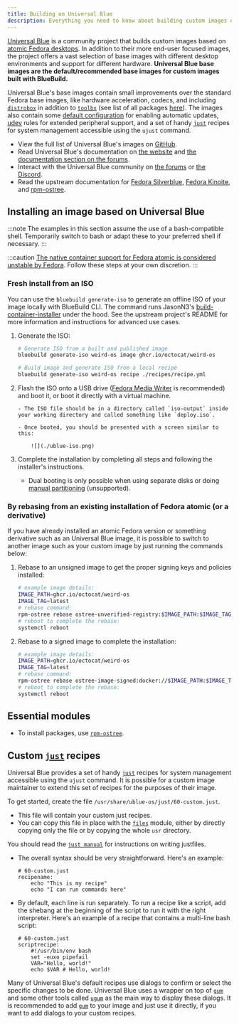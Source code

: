 ```yaml
---
title: Building on Universal Blue
description: Everything you need to know about building custom images on Universal Blue
---
```


[Universal Blue](https://universal-blue.org/) is a community project that builds custom images based on [atomic Fedora desktops](https://fedoraproject.org/atomic-desktops/). In addition to their more end-user focused images, the project offers a vast selection of base images with different desktop environments and support for different hardware. **Universal Blue base images are the default/recommended base images for custom images built with BlueBuild.**

Universal Blue's base images contain small improvements over the standard Fedora base images, like hardware acceleration, codecs, and including [`distrobox`](https://distrobox.it/) in addition to [`toolbx`](https://containertoolbx.org/) (see list of all packages [here](https://github.com/ublue-os/main/blob/main/packages.json)). The images also contain some [default configuration](https://github.com/ublue-os/config) for enabling automatic updates, [udev](https://en.wikipedia.org/wiki/Udev) rules for extended peripheral support, and a set of handy [`just`](https://just.systems/) recipes for system management accessible using the `ujust` command.

-   View the full list of Universal Blue's images on [GitHub](https://github.com/orgs/ublue-os/packages).
-   Read Universal Blue's documentation on [the website](https://universal-blue.org/) and [the documentation section on the forums](https://universal-blue.discourse.group/docs).
-   Interact with the Universal Blue community on [the forums](https://universal-blue.discourse.group/) or [the Discord](https://discord.gg/WEu6BdFEtp).
-   Read the upstream documentation for [Fedora Silverblue](https://docs.fedoraproject.org/en-US/fedora-silverblue/), [Fedora Kinoite](https://docs.fedoraproject.org/en-US/fedora-kinoite/), and [rpm-ostree](https://coreos.github.io/rpm-ostree/).

## Installing an image based on Universal Blue

:::note
The examples in this section assume the use of a bash-compatible shell. Temporarily switch to bash or adapt these to your preferred shell if necessary.
:::

:::caution
[The native container support for Fedora atomic is considered unstable by Fedora](https://www.fedoraproject.org/wiki/Changes/OstreeNativeContainerStable). Follow these steps at your own discretion.
:::

### Fresh install from an ISO

You can use the `bluebuild generate-iso` to generate an offline ISO of your image locally with BlueBuild CLI. The command runs JasonN3's [build-container-installer](https://github.com/JasonN3/build-container-installer) under the hood. See the upstream project's README for more information and instructions for advanced use cases.

1.  Generate the ISO:

    ```bash
    # Generate ISO from a built and published image
    bluebuild generate-iso weird-os image ghcr.io/octocat/weird-os

    # Build image and generate ISO from a local recipe
    bluebuild generate-iso weird-os recipe ./recipes/recipe.yml
    ```

2.  Flash the ISO onto a USB drive ([Fedora Media Writer](https://www.fedoraproject.org/en/workstation/download) is recommended) and boot it, or boot it directly with a virtual machine.

        - The ISO file should be in a directory called `iso-output` inside your working directory and called something like `deploy.iso`.

        - Once booted, you should be presented with a screen similar to this:

            ![](./ublue-iso.png)

3.  Complete the installation by completing all steps and following the installer's instructions.

    -   Dual booting is only possible when using separate disks or doing [manual partitioning](https://docs.fedoraproject.org/en-US/fedora-silverblue/installation/#manual-partition) (unsupported).

### By rebasing from an existing installation of Fedora atomic (or a derivative)

If you have already installed an atomic Fedora version or something derivative such as an Universal Blue image, it is possible to switch to another image such as your custom image by just running the commands below:

1. Rebase to an unsigned image to get the proper signing keys and policies installed:

    ```bash
    # example image details:
    IMAGE_PATH=ghcr.io/octocat/weird-os
    IMAGE_TAG=latest
    # rebase command:
    rpm-ostree rebase ostree-unverified-registry:$IMAGE_PATH:$IMAGE_TAG
    # reboot to complete the rebase:
    systemctl reboot
    ```

2. Rebase to a signed image to complete the installation:

    ```bash
    # example image details:
    IMAGE_PATH=ghcr.io/octocat/weird-os
    IMAGE_TAG=latest
    # rebase command:
    rpm-ostree rebase ostree-image-signed:docker://$IMAGE_PATH:$IMAGE_TAG
    # reboot to complete the rebase:
    systemctl reboot
    ```

## Essential modules

-   To install packages, use [`rpm-ostree`](/reference/modules/rpm-ostree/).

## Custom [`just`](https://just.systems/) recipes

Universal Blue provides a set of handy [`just`](https://just.systems/) recipes for system management accessible using the `ujust` command. It is possible for a custom image maintainer to extend this set of recipes for the purposes of their image.

To get started, create the file `/usr/share/ublue-os/just/60-custom.just`.

-   This file will contain your custom just recipes.
-   You can copy this file in place with the [`files`](/reference/modules/files/) module, either by directly copying only the file or by copying the whole `usr` directory.

You should read the [`just manual`](https://just.systems/man/en/chapter_20.html) for instructions on writing justfiles.

-   The overall syntax should be very straightforward. Here's an example:

    ```justfile
    # 60-custom.just
    recipename:
        echo "This is my recipe"
        echo "I can run commands here"
    ```

-   By default, each line is run separately. To run a recipe like a script, add the shebang at the beginning of the script to run it with the right interpreter. Here's an example of a recipe that contains a multi-line bash script:
    ```justfile
    # 60-custom.just
    scriptrecipe:
        #!/usr/bin/env bash
        set -euxo pipefail
        VAR="Hello, world!"
        echo $VAR # Hello, world!
    ```

Many of Universal Blue's default recipes use dialogs to confirm or select the specific changes to be done. Universal Blue uses a wrapper on top of [`gum`](https://github.com/charmbracelet/gum) and some other tools called [`ugum`](https://github.com/ublue-os/config/blob/main/build/ublue-os-just/ugum) as the main way to display these dialogs. It is recommended to add [`gum`](https://github.com/charmbracelet/gum) to your image and just use it directly, if you want to add dialogs to your custom recipes.
